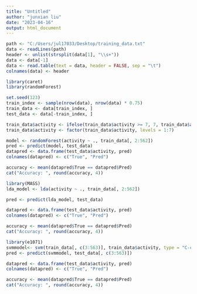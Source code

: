 ---
title: "Untitled"
author: "junxian liu"
date: "2023-04-16"
output: html_document
---

```{r}
path <- "C:/Users/jul17033/Desktop/training_data.txt"
data <- readLines(path)
header <- unlist(strsplit(data[1], "\\s+"))
data <- data[-1]
data <- read.table(text = data, header = FALSE, sep = "\t")
colnames(data) <- header
```

```{r}
library(caret)
library(randomForest)

set.seed(123)
train_index <- sample(nrow(data), nrow(data) * 0.75)
train_data <- data[train_index, ]
test_data <- data[-train_index, ]

train_data$activity <- ifelse(train_data$activity >= 7, 7, train_data$activity)
train_data$activity <- factor(train_data$activity, levels = 1:7)

```

```{r}
model <- randomForest(activity ~ ., train_data[, 2:562])
pred <- predict(model, test_data)
datapred <- data.frame(test_data$activity, pred)
colnames(datapred) <- c("True", "Pred")

accuracy <- mean(datapred$True == datapred$Pred)
cat("Accuracy: ", round(accuracy, 4))

```
```{r}
library(MASS)
lda_model <- lda(activity ~ ., train_data[, 2:562])

pred <- predict(lda_model, test_data)

datapred <- data.frame(test_data$activity, pred)
colnames(datapred) <- c("True", "Pred")

accuracy <- mean(datapred$True == datapred$Pred)
cat("Accuracy: ", round(accuracy, 4))
```
```{r}
library(e1071)
svmmodel<- svm(train_data[, c(3:563)], train_data$activity, type = "C-classification", kernel = "linear")
pred <- predict(svmmodel, test_data[, c(3:563)])

datapred <- data.frame(test_data$activity, pred)
colnames(datapred) <- c("True", "Pred")

accuracy <- mean(datapred$True == datapred$Pred)
cat("Accuracy: ", round(accuracy, 4))
```


